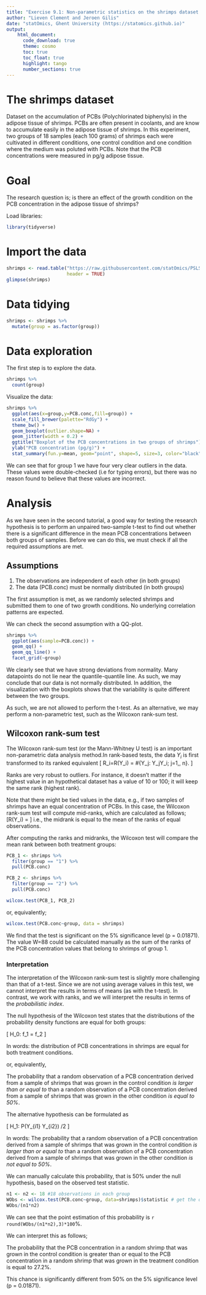 ```yaml
---
title: "Exercise 9.1: Non-parametric statistics on the shrimps dataset - solution"   
author: "Lieven Clement and Jeroen Gilis"
date: "statOmics, Ghent University (https://statomics.github.io)"  
output:
    html_document:
      code_download: true    
      theme: cosmo
      toc: true
      toc_float: true
      highlight: tango
      number_sections: true
---
```


# The shrimps dataset

Dataset on the accumulation of PCBs (Polychlorinated biphenyls)
in the adipose tissue of shrimps. PCBs are often present in coolants, and are 
know to accumulate easily in the adipose tissue of shrimps. In this experiment, 
two groups of 18 samples (each 100 grams) of shrimps each were cultivated 
in different conditions, one control condition and one condition 
where the medium was poluted with PCBs. Note that the PCB concentrations were 
measured in pg/g adipose tissue.

# Goal

The research question is; is there an effect of the 
growth condition on the PCB concentration in the adipose 
tissue of shrimps?

Load libraries:

```r
library(tidyverse)
```

# Import the data

```r
shrimps <- read.table("https://raw.githubusercontent.com/statOmics/PSLS21/data/shrimps.txt",
                      header = TRUE)
glimpse(shrimps)
```

# Data tidying

```r
shrimps <- shrimps %>%
  mutate(group = as.factor(group))
```

# Data exploration

The first step is to explore the data.

```r
shrimps %>%
  count(group)
```

Visualize the data:

```r
shrimps %>% 
  ggplot(aes(x=group,y=PCB.conc,fill=group)) + 
  scale_fill_brewer(palette="RdGy") +
  theme_bw() +
  geom_boxplot(outlier.shape=NA) + 
  geom_jitter(width = 0.2) +
  ggtitle("Boxplot of the PCB concentrations in two groups of shrimps") +
  ylab("PCB concentration (pg/g)") + 
  stat_summary(fun.y=mean, geom="point", shape=5, size=3, color="black", fill="black")
```

We can see that for group 1 we have four very clear outliers
in the data. These values were double-checked (i.e for
typing errors), but there was no reason found to believe
that these values are incorrect.

# Analysis

As we have seen in the second tutorial, a good way for
testing the research hypothesis is to perform an unpaired
two-sample t-test to find out whether there is a significant
difference in the mean PCB concentrations between both groups
of samples. Before we can do this, we must check if all the 
required assumptions are met.

## Assumptions

1. The observations are independent of each other (in both groups)
2. The data (PCB.conc) must be normally distributed (in both groups)

The first assumption is met, as we randomly selected shrimps and
submitted them to one of two growth conditions. No underlying
correlation patterns are expected.

We can check the second assumption with a QQ-plot.

```r
shrimps %>% 
  ggplot(aes(sample=PCB.conc)) +
  geom_qq() +
  geom_qq_line() + 
  facet_grid(~group)
```

We clearly see that we have strong deviations from
normality. Many datapoints do not lie near the quantile-quantile
line. As such, we may conclude that our data is not normally distributed.
In addition, the visualization with the boxplots shows that the
variability is quite different between the two groups.

As such, we are not allowed to perform the t-test. 
As an alternative, we may perform a non-parametric
test, such as the Wilcoxon rank-sum test.

## Wilcoxon rank-sum test

The Wilcoxon rank-sum test (or the Mann-Whitney U test) is an important 
non-parametric data analysis method.In rank-based tests, the data 
$Y_i$ is first transformed to its ranked equivalent
\[ R_i=R(Y_i) = \#\{Y_j: Y_j\leq Y_i; j=1,\ldots, n\}. \]

Ranks are very robust to outliers. For instance, it doesn't
matter if the highest value in an hypothetical dataset has a 
value of 10 or 100; it will keep the same rank (highest rank).

Note that there might be tied values in the data, e.g., if
two samples of shrimps have an equal concentration of PCBs.
In this case, the Wilcoxon rank-sum test will compute
mid-ranks, which are calculated as follows;
\[R(Y_i) = \frac{\sum\limits_{\forall j : Y_j=Y_i}R(Y_j)}{\#{\forall j:Y_j=Y_i}}  \]
i.e., the midrank is equal to the mean of the ranks of equal
observations.

After computing the ranks and midranks, the Wilcoxon test will
compare the mean rank between both treatment groups:

```r
PCB_1 <- shrimps %>%
  filter(group == "1") %>%
  pull(PCB.conc)

PCB_2 <- shrimps %>%
  filter(group == "2") %>%
  pull(PCB.conc)

wilcox.test(PCB_1, PCB_2)
```

or, equivalently;

```r
wilcox.test(PCB.conc~group, data = shrimps)
```
 
We find that the test is significant on the 5%
significance level (p = 0.01871). The value W=88
could be calculated manually as the sum of the ranks
of the PCB concentration values that belong to 
shrimps of group 1.

### Interpretation

The interpretation of the Wilcoxon rank-sum test is
slightly more challenging than that of a t-test.
Since we are not using average values in this test,
we cannot interpret the results in terms of means
(as with the t-test). In contrast, we work with ranks,
and we will interpret the results in terms of the
*probabilistic index*.

The null hypothesis of the Wilcoxon test states that
the distributions of the probability density functions
are equal for both groups:

\[ H_0: f_1 = f_2 \]

In words: the distribution of PCB concentrations in 
shrimps are equal for both treatment conditions.

or, equivalently,

The probability that a random observation of a PCB
concentration derived from a sample of shrimps that
was grown in the control condition *is larger than or equal to*
than a random observation of a PCB concentration 
derived from a sample of shrimps that was grown in 
the other condition *is equal to 50%*.

The alternative hypothesis can be formulated as

\[ H_1: P(Y_{i1} \geq Y_{i2}) \ne 1/2 \]

In words: The probability that a random observation of a 
PCB concentration derived from a sample of shrimps that
was grown in the control condition *is larger than or equal to*
than a random observation of a PCB concentration 
derived from a sample of shrimps that was grown in 
the other condition *is not equal to 50%*.

We can manually calculate this probability, that is 50% 
under the null hypothesis, based on the observed test statistic.

```r
n1 <- n2 <- 18 #18 observations in each group
WObs <- wilcox.test(PCB.conc~group, data=shrimps)$statistic # get the observed test statistic
WObs/(n1*n2)
```

We can see that the point estimation of this probability 
is `r round(WObs/(n1*n2),3)*100`%.

We can interpret this as follows;

The probability that the PCB concentration in a random
shrimp that was grown in the control condition is 
greater than or equal to the PCB concentration in a random
shrimp that was grown in the treatment condition is
equal to 27.2%.

This chance is significantly different from 50% on the
5% significance level (p = 0.01871).






